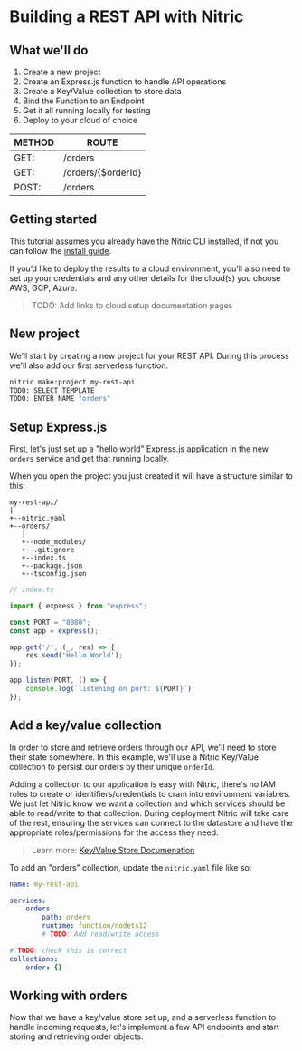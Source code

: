 # Building a REST API with Nitric

## What we'll do

1. Create a new project 
2. Create an Express.js function to handle API operations
3. Create a Key/Value collection to store data
4. Bind the Function to an Endpoint
5. Get it all running locally for testing
6. Deploy to your cloud of choice

| METHOD | ROUTE |
| --- | --- |
| GET: | /orders |
| GET: | /orders/{$orderId} |
| POST: | /orders |

## Getting started

This tutorial assumes you already have the Nitric CLI installed, if not you can follow the [install guide](/docs/installation).

If you’d like to deploy the results to a cloud environment, you’ll also need to set up your credentials and any other details for the cloud(s) you choose AWS, GCP, Azure.

> TODO: Add links to cloud setup documentation pages

## New project

We’ll start by creating a new project for your REST API. During this process we'll also add our first serverless function.

```bash
nitric make:project my-rest-api
TODO: SELECT TEMPLATE
TODO: ENTER NAME "orders"
```

## Setup Express.js

First, let's just set up a "hello world" Express.js application in the new `orders` service and get that running locally.

When you open the project you just created it will have a structure similar to this:

```
my-rest-api/
|
+--nitric.yaml
+--orders/
   |
   +--node_modules/
   +--.gitignore
   +--index.ts
   +--package.json
   +--tsconfig.json
```

```typescript
// index.ts

import { express } from "express";

const PORT = "8080";
const app = express();

app.get('/', (_, res) => {
	res.send('Hello World');
});

app.listen(PORT, () => {
	console.log(`listening on port: ${PORT}`)
});
```

## Add a key/value collection

In order to store and retrieve orders through our API, we'll need to store their state somewhere. In this example, we'll use a Nitric Key/Value collection to persist our orders by their unique `orderId`. 

Adding a collection to our application is easy with Nitric, there's no IAM roles to create or identifiers/credentials to cram into environment variables. We just let Nitric know we want a collection and which services should be able to read/write to that collection. During deployment Nitric will take care of the rest, ensuring the services can connect to the datastore and have the appropriate roles/permissions for the access they need.

> Learn more: [Key/Value Store Documenation](/docs/key-value)

To add an "orders" collection, update the `nitric.yaml` file like so:

```YAML
name: my-rest-api

services:
	orders:
		path: orders
		runtime: function/nodets12
		# TODO: Add read/write access

# TODO: check this is correct
collections:
	order: {}
```

## Working with orders

Now that we have a key/value store set up, and a serverless function to handle incoming requests, let's implement a few API endpoints and start storing and retrieving order objects.

